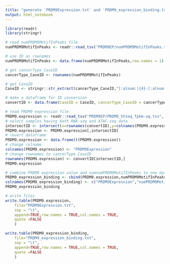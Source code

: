 ```yaml
---
title: "generate `PRDM9Expression.txt` and `PRDM9_expression_binding.txt`"
output: html_notebook
---
```


```r
library(readr)
library(stringr)
```

```r
# read numPRDM9MotifInPeaks file
numPRDM9MotifInPeaks <- readr::read_tsv("PRDM9EP/numPRDM9MotifInPeaks.txt",col_names = TRUE)

# use ID as rownames
numPRDM9MotifInPeaks <- data.frame(numPRDM9MotifInPeaks,row.names = 1)

# get cancerType_CaseID
cancerType_CaseID <- rownames(numPRDM9MotifInPeaks)

# get CaseID
CaseID <- stringr::str_extract(cancerType_CaseID,"[:alnum:]{4}-[:alnum:]{2}-[:alnum:]{4}-[:alnum:]{3}")

# make a dataframe for ID conversion
convertID <- data.frame(CaseID = CaseID, cancerType_CaseID = cancerType_CaseID, row.names = 1, stringsAsFactors = FALSE)
```

```r
# read PRDM9 expression file
PRDM9.expression <- readr::read_tsv("PRDM9EP/PRDM9_htseq_fpkm-uq.tsv", col_names = TRUE)
# select samples having both RNA-seq and ATAC-seq data
intersectID <- intersect(x=rownames(convertID),y=colnames(PRDM9.expression))
PRDM9.expression <- PRDM9.expression[,intersectID]
# revert dataframe
PRDM9.expression <- data.frame(t(PRDM9.expression))
# change colname
colnames(PRDM9.expression) <- "PRDM9Expression"
# change rownames to cancerType_CaseID
rownames(PRDM9.expression) <- convertID[intersectID,]
PRDM9.expression
```

```r
# combine PRDM9 expression value and numnumPRDM9MotifInPeaks to one dataframe
PRDM9_expression_binding <- cbind(PRDM9.expression,numPRDM9MotifInPeaks[convertID[intersectID,],])
colnames(PRDM9_expression_binding) <- c("PRDM9Expression","numPRDM9MotifInPeaks")
PRDM9_expression_binding
```

```r
# write files
write.table(PRDM9.expression,
	file="PRDM9Expression.txt",
	sep = "\t",
	append=TRUE,row.names = TRUE,col.names = TRUE,
	quote =FALSE
	)

write.table(PRDM9_expression_binding,
	file="PRDM9_expression_binding.txt",
	sep = "\t",
	append=TRUE,row.names = TRUE,col.names = TRUE,
	quote =FALSE
	)
```

